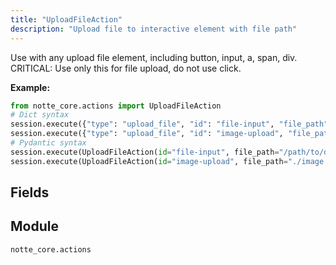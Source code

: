 ```yaml
---
title: "UploadFileAction"
description: "Upload file to interactive element with file path"
---
```


Use with any upload file element, including button, input, a, span, div. CRITICAL: Use only this for file upload, do not use click.

**Example:**
```python
from notte_core.actions import UploadFileAction
# Dict syntax
session.execute({"type": "upload_file", "id": "file-input", "file_path": "/path/to/document.pdf"})
session.execute({"type": "upload_file", "id": "image-upload", "file_path": "./image.jpg"})
# Pydantic syntax
session.execute(UploadFileAction(id="file-input", file_path="/path/to/document.pdf"))
session.execute(UploadFileAction(id="image-upload", file_path="./image.jpg"))
```

## Fields

<ParamField path="type" type="Literal['upload_file']" default="upload_file">
</ParamField>

<ParamField path="category" type="str" default="Interaction Actions">
</ParamField>

<ParamField path="description" type="str" default="Upload file to interactive element with file path. Use with any upload file element, including button, input, a, span, div. CRITICAL: Use only this for file upload, do not use click.">
</ParamField>

<ParamField path="id" type="str" required>
</ParamField>

<ParamField path="selector" type="UnionType[NodeSelectors, None]">
</ParamField>

<ParamField path="press_enter" type="UnionType[bool, None]">
</ParamField>

<ParamField path="text_label" type="UnionType[str, None]">
</ParamField>

<ParamField path="param" type="UnionType[ActionParameter, None]" default="name=&#x27;file_path&#x27; type=&#x27;str&#x27; default=None values=[]">
</ParamField>

<ParamField path="file_path" type="str" required>
</ParamField>


## Module

`notte_core.actions`
